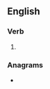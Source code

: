 ==English==

===Verb===
{{head|en|verb form}}

# {{present participle of|depose|lang=en|nocat=1}}

===Anagrams===
* {{anagrams|en|a=deginops|dipsogen|disponge|pidgeons}}